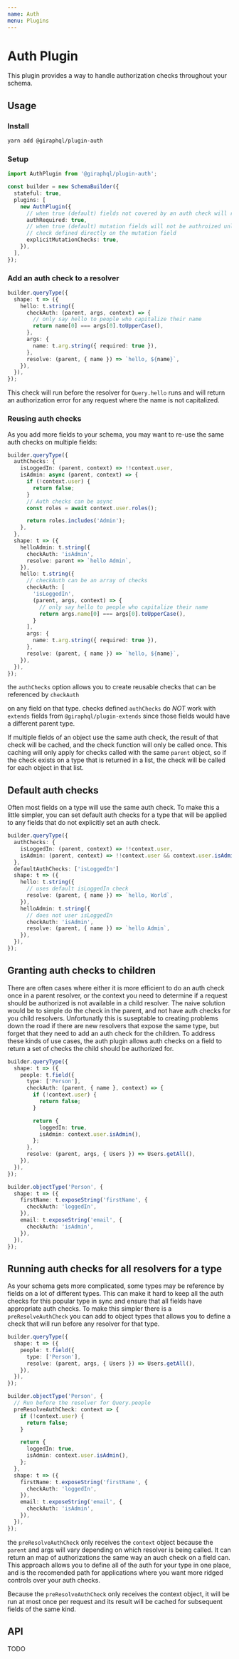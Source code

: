 ```yaml
---
name: Auth
menu: Plugins
---
```


# Auth Plugin

This plugin provides a way to handle authorization checks throughout your schema.

## Usage

### Install

```bash
yarn add @giraphql/plugin-auth
```

### Setup

```ts
import AuthPlugin from '@giraphql/plugin-auth';

const builder = new SchemaBuilder({
  stateful: true,
  plugins: [
    new AuthPlugin({
      // when true (default) fields not covered by an auth check will return an Authorization error
      authRequired: true,
      // when true (default) mutation fields will not be authroized unless they are protected by a
      // check defined directly on the mutation field
      explicitMutationChecks: true,
    }),
  ],
});
```

### Add an auth check to a resolver

```ts
builder.queryType({
  shape: t => ({
    hello: t.string({
      checkAuth: (parent, args, context) => {
        // only say hello to people who capitalize their name
        return name[0] === args[0].toUpperCase(),
      },
      args: {
        name: t.arg.string({ required: true }),
      },
      resolve: (parent, { name }) => `hello, ${name}`,
    }),
  }),
});
```

This check will run before the resolver for `Query.hello` runs and will return an authorization
error for any request where the name is not capitalized.

### Reusing auth checks

As you add more fields to your schema, you may want to re-use the same auth checks on multiple
fields:

```ts
builder.queryType({
  authChecks: {
    isLoggedIn: (parent, context) => !!context.user,
    isAdmin: async (parent, context) => {
      if (!context.user) {
        return false;
      }
      // Auth checks can be async
      const roles = await context.user.roles();

      return roles.includes('Admin');
    },
  },
  shape: t => ({
    helloAdmin: t.string({
      checkAuth: 'isAdmin',
      resolve: parent => `hello Admin`,
    }),
    hello: t.string({
      // checkAuth can be an array of checks
      checkAuth: [
        'isLoggedIn',
        (parent, args, context) => {
          // only say hello to people who capitalize their name
          return args.name[0] === args[0].toUpperCase(),
        }
      ],
      args: {
        name: t.arg.string({ required: true }),
      },
      resolve: (parent, { name }) => `hello, ${name}`,
    }),
  }),
});
```

the `authChecks` option allows you to create reusable checks that can be referenced by `checkAuth`

on any field on that type. checks defined `authChecks` do _NOT_ work with `extends` fields from
`@giraphql/plugin-extends` since those fields would have a different parent type.

If multiple fields of an object use the same auth check, the result of that check will be cached,
and the check function will only be called once. This caching will only apply for checks called with
the same `parent` object, so if the check exists on a type that is returned in a list, the check
will be called for each object in that list.

## Default auth checks

Often most fields on a type will use the same auth check. To make this a little simpler, you can set
default auth checks for a type that will be applied to any fields that do not explicitly set an auth
check.

```ts
builder.queryType({
  authChecks: {
    isLoggedIn: (parent, context) => !!context.user,
    isAdmin: (parent, context) => !!context.user && context.user.isAdmin(),
  },
  defaultAuthChecks: ['isLoggedIn']
  shape: t => ({
    hello: t.string({
      // uses default isLoggedIn check
      resolve: (parent, { name }) => `hello, World`,
    }),
    helloAdmin: t.string({
      // does not user isLoggedIn
      checkAuth: 'isAdmin',
      resolve: (parent, { name }) => `hello Admin`,
    }),
  }),
});
```

## Granting auth checks to children

There are often cases where either it is more efficient to do an auth check once in a parent
resolver, or the context you need to determine if a request should be authorized is not available in
a child resolver. The naive solution would be to simple do the check in the parent, and not have
auth checks for you child resolvers. Unfortunatly this is suseptable to creating problems down the
road if there are new resolvers that expose the same type, but forget that they need to add an auth
check for the children. To address these kinds of use cases, the auth plugin allows auth checks on a
field to return a set of checks the child should be authorized for.

```ts
builder.queryType({
  shape: t => ({
    people: t.field({
      type: ['Person'],
      checkAuth: (parent, { name }, context) => {
        if (!context.user) {
          return false;
        }

        return {
          loggedIn: true,
          isAdmin: context.user.isAdmin(),
        };
      },
      resolve: (parent, args, { Users }) => Users.getAll(),
    }),
  }),
});

builder.objectType('Person', {
  shape: t => ({
    firstName: t.exposeString('firstName', {
      checkAuth: 'loggedIn',
    }),
    email: t.exposeString('email', {
      checkAuth: 'isAdmin',
    }),
  }),
});
```

## Running auth checks for all resolvers for a type

As your schema gets more complicated, some types may be reference by fields on a lot of different
types. This can make it hard to keep all the auth checks for this popular type in sync and ensure
that all fields have appropriate auth checks. To make this simpler there is a `preResolveAuthCheck`
you can add to object types that allows you to define a check that will run before any resolver for
that type.

```ts
builder.queryType({
  shape: t => ({
    people: t.field({
      type: ['Person'],
      resolve: (parent, args, { Users }) => Users.getAll(),
    }),
  }),
});

builder.objectType('Person', {
  // Run before the resolver for Query.people
  preResolveAuthCheck: context => {
    if (!context.user) {
      return false;
    }

    return {
      loggedIn: true,
      isAdmin: context.user.isAdmin(),
    };
  },
  shape: t => ({
    firstName: t.exposeString('firstName', {
      checkAuth: 'loggedIn',
    }),
    email: t.exposeString('email', {
      checkAuth: 'isAdmin',
    }),
  }),
});
```

the `preResolveAuthCheck` only receives the `context` object because the `parent` and args will vary
depending on which resolver is being called. It can return an map of authorizations the same way an
auch check on a field can. This approach allows you to define all of the auth for your type in one
place, and is the recomended path for applications where you want more ridged controls over your
auth checks.

Because the `preResolveAuthCheck` only receives the context object, it will be run at most once per
request and its result will be cached for subsequent fields of the same kind.

## API

TODO
